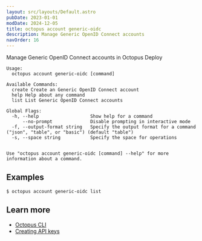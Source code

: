 ```yaml
---
layout: src/layouts/Default.astro
pubDate: 2023-01-01
modDate: 2024-12-05
title: octopus account generic-oidc
description: Manage Generic OpenID Connect accounts
navOrder: 16
---
```


Manage Generic OpenID Connect accounts in Octopus Deploy

```
Usage:
  octopus account generic-oidc [command]

Available Commands:
  create Create an Generic OpenID Connect account
  help Help about any command
  list List Generic OpenID Connect accounts

Global Flags:
  -h, --help                   Show help for a command
      --no-prompt              Disable prompting in interactive mode
  -f, --output-format string   Specify the output format for a command ("json", "table", or "basic") (default "table")
  -s, --space string           Specify the space for operations


Use "octopus account generic-oidc [command] --help" for more information about a command.
```

## Examples

<SamplesInstance />

```
$ octopus account generic-oidc list

```

## Learn more

- [Octopus CLI](/docs/octopus-rest-api/cli)
- [Creating API keys](/docs/octopus-rest-api/how-to-create-an-api-key)